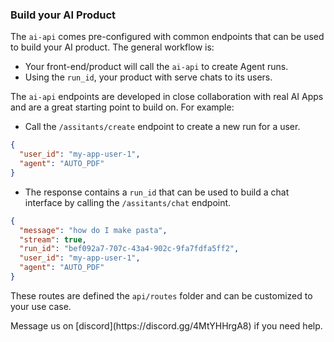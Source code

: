 ### Build your AI Product

The `ai-api` comes pre-configured with common endpoints that can be used to build your AI product. The general workflow is:

- Your front-end/product will call the `ai-api` to create Agent runs.
- Using the `run_id`, your product with serve chats to its users.

The `ai-api` endpoints are developed in close collaboration with real AI Apps and are a great starting point to build on. For example:

- Call the `/assitants/create` endpoint to create a new run for a user.

```json
{
  "user_id": "my-app-user-1",
  "agent": "AUTO_PDF"
}
```

- The response contains a `run_id` that can be used to build a chat interface by calling the `/assitants/chat` endpoint.

```json
{
  "message": "how do I make pasta",
  "stream": true,
  "run_id": "bef092a7-707c-43a4-902c-9fa7fdfa5ff2",
  "user_id": "my-app-user-1",
  "agent": "AUTO_PDF"
}
```

These routes are defined the `api/routes` folder and can be customized to your use case.

<Tip>
  Message us on [discord](https://discord.gg/4MtYHHrgA8) if you need help.
</Tip>
